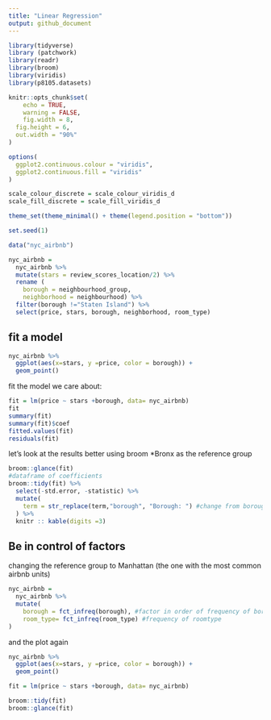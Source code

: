 ```yaml
---
title: "Linear Regression"
output: github_document
---
```


```r
library(tidyverse)
library (patchwork)
library(readr)
library(broom)
library(viridis)
library(p8105.datasets)

knitr::opts_chunk$set(
	echo = TRUE,
	warning = FALSE,
	fig.width = 8, 
  fig.height = 6,
  out.width = "90%"
)

options(
  ggplot2.continuous.colour = "viridis",
  ggplot2.continuous.fill = "viridis"
)

scale_colour_discrete = scale_colour_viridis_d
scale_fill_discrete = scale_fill_viridis_d

theme_set(theme_minimal() + theme(legend.position = "bottom"))

set.seed(1)
```

``` r
data("nyc_airbnb")

nyc_airbnb = 
  nyc_airbnb %>%
  mutate(stars = review_scores_location/2) %>%
  rename (
    borough = neighbourhood_group,
    neighborhood = neighbourhood) %>%
  filter(borough !="Staten Island") %>%
  select(price, stars, borough, neighborhood, room_type)
```

## fit a model
```r
nyc_airbnb %>%
  ggplot(aes(x=stars, y =price, color = borough)) +
  geom_point()
```
fit the model we care about:
```r
fit = lm(price ~ stars +borough, data= nyc_airbnb)
fit
summary(fit)
summary(fit)$coef
fitted.values(fit)
residuals(fit)
```
let's look at the results better using broom
*Bronx as the reference group
```r
broom::glance(fit)
#dataframe of coefficients
broom::tidy(fit) %>%
  select(-std.error, -statistic) %>%
  mutate(
    term = str_replace(term,"borough", "Borough: ") #change from borough to capital Borough:
  ) %>%
  knitr :: kable(digits =3)
```

## Be in control of factors
changing the reference group to Manhattan (the one with the most common airbnb units)
```r
nyc_airbnb =
  nyc_airbnb %>%
  mutate(
    borough = fct_infreq(borough), #factor in order of frequency of borough
    room_type= fct_infreq(room_type) #frequency of roomtype
)
```
and the plot again
```r
nyc_airbnb %>%
  ggplot(aes(x=stars, y =price, color = borough)) +
  geom_point()

fit = lm(price ~ stars +borough, data= nyc_airbnb)

broom::tidy(fit)
broom::glance(fit)
```




